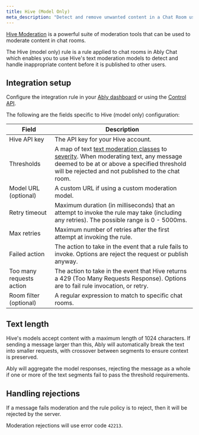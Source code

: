 ```yaml
---
title: Hive (Model Only)
meta_description: "Detect and remove unwanted content in a Chat Room using Hive AI."
---
```


[Hive Moderation](https://hivemoderation.com) is a powerful suite of moderation tools that can be used to moderate content in chat rooms.

The Hive (model only) rule is a rule applied to chat rooms in Ably Chat which enables you to use Hive's text moderation models to detect and handle inappropriate content before it is published to other users.

## Integration setup <a id="setup"/>

Configure the integration rule in your [Ably dashboard](https://ably.com/accounts/any/apps/any/integrations) or using the [Control API](/docs/account/control-api).

The following are the fields specific to Hive (model only) configuration:

| Field | Description |
| ----- | ----------- |
| Hive API key | The API key for your Hive account. |
| Thresholds | A map of text [text moderation classes](https://docs.thehive.ai/reference/text-moderation) to [severity](https://docs.thehive.ai/docs/detailed-class-descriptions-text-moderation). When moderating text, any message deemed to be at or above a specified threshold will be rejected and not published to the chat room. |
| Model URL (optional) | A custom URL if using a custom moderation model. |
| Retry timeout | Maximum duration (in milliseconds) that an attempt to invoke the rule may take (including any retries). The possible range is 0 - 5000ms. |
| Max retries | Maximum number of retries after the first attempt at invoking the rule. |
| Failed action | The action to take in the event that a rule fails to invoke. Options are reject the request or publish anyway. |
| Too many requests action | The action to take in the event that Hive returns a 429 (Too Many Requests Response). Options are to fail rule invocation, or retry. |
| Room filter (optional) | A regular expression to match to specific chat rooms. |

## Text length <a id="text-length"/>

Hive's models accept content with a maximum length of 1024 characters. If sending a message larger than this, Ably will automatically break the text into smaller requests, with crossover between segments to ensure context is preserved.

Ably will aggregate the model responses, rejecting the message as a whole if one or more of the text segments fail to pass the threshold requirements.

## Handling rejections <a id="rejections"/>

If a message fails moderation and the rule policy is to reject, then it will be rejected by the server.

Moderation rejections will use error code `42213`.
